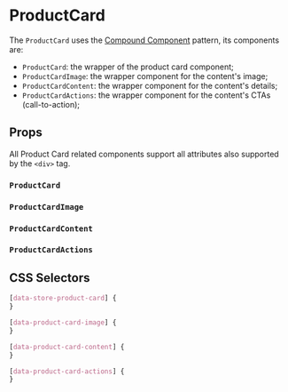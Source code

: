 

# ProductCard

<Canvas>
  <Story id="molecules-productcard--product-card" />
</Canvas>

The `ProductCard` uses the [Compound Component](https://kentcdodds.com/blog/compound-components-with-react-hooks) pattern, its components are:

- `ProductCard`: the wrapper of the product card component;
- `ProductCardImage`: the wrapper component for the content's image;
- `ProductCardContent`: the wrapper component for the content's details;
- `ProductCardActions`: the wrapper component for the content's CTAs (call-to-action);

## Props

All Product Card related components support all attributes also supported by the `<div>` tag.

### `ProductCard`

<ArgsTable of={ProductCard} />

### `ProductCardImage`

<ArgsTable of={ProductCardImage} />

### `ProductCardContent`

<ArgsTable of={ProductCardContent} />

### `ProductCardActions`

<ArgsTable of={ProductCardActions} />

## CSS Selectors

```css
[data-store-product-card] {
}

[data-product-card-image] {
}

[data-product-card-content] {
}

[data-product-card-actions] {
}
```
